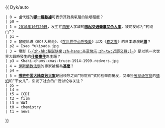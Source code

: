 {{ Dyk/auto
 | 0 = 鹵代烴的'''[[臭氧破壞潛勢|哪一種數據]]'''可表示其對臭氧層的破壞程度？
 | p0 = 
 | 1 = [[2010年]][[10月20日]]，发生在[[西安]]大学城的'''[[药家鑫案|哪起交通肇事又杀人案]]'''，被网友称为“药刚门”？
 | p1 = 
 | 2 = 曾經執導《GO!大暴走》、《[[在世界中心呼喚愛]]》以及《[[春之雪]]》的日本導演是'''[[行定勳|誰]]'''？
 | p2 = Isao Yukisada.jpg
 | 3 = 電影《[[聖誕快樂 (電影)|-{zh-hk:聖誕快樂;zh-hans:圣诞快乐;zh-tw:近距交戰;}-]]》是以第一次世界大戰時發生的'''[[聖誕節休戰|什麼事件]]'''為主題？
 | p3 = Khaki-chums-xmas-truce-1914-1999.redvers.jpg
 | 4 = [[伊斯蘭教法學]]的專家被稱為'''[[法基赫|甚麼]]'''？
 | p4 = 
 | 5 = '''[[天津地铁腐败案|哪桩中国大陆腐败大案]]'''是因领导之间“狗咬狗”式的检举而揭发，又牵扯[[李宝金|省部级官员]]的[[王小毛 (企业家)|情妇]]和“干女儿”，引发了社会的广泛讨论与关注？
 | p5 = 
 | t4 = 
 | t5 = CCDI
 | t2 = film
 | t3 = WWI
 | t0 = chemistry
 | t1 = news
}}